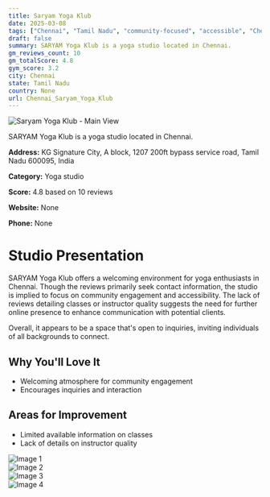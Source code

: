 ```yaml
---
title: Saryam Yoga Klub
date: 2025-03-08
tags: ["Chennai", "Tamil Nadu", "community-focused", "accessible", "Chennai"]  
draft: false
summary: SARYAM Yoga Klub is a yoga studio located in Chennai.
gm_reviews_count: 10
gm_totalScore: 4.8
gym_score: 3.2
city: Chennai
state: Tamil Nadu
country: None
url: Chennai_Saryam_Yoga_Klub
---
```


<div className="aspect-[16/9] relative my-8">
  <img 
    src="https://lh5.googleusercontent.com/p/AF1QipNobDhY4sIEbbvTBLz-AVzpCZCQ4nlxAjMlWLjH=w1920-h1080-k-no"
    alt="Saryam Yoga Klub - Main View"
    className="object-cover absolute inset-0 w-full h-full rounded-lg"
  />
</div>

SARYAM Yoga Klub is a yoga studio located in Chennai.

**Address:** KG Signature City, A block, 1207 200ft bypass service road, Tamil Nadu 600095, India

**Category:** Yoga studio

**Score:** 4.8 based on 10 reviews

**Website:** None

**Phone:** None

# Studio Presentation

SARYAM Yoga Klub offers a welcoming environment for yoga enthusiasts in Chennai. Though the reviews primarily seek contact information, the studio is implied to focus on community engagement and accessibility. The lack of reviews detailing classes or instructor quality suggests the need for further online presence to enhance communication with potential clients.

Overall, it appears to be a space that's open to inquiries, inviting individuals of all backgrounds to connect.

## Why You'll Love It

- Welcoming atmosphere for community engagement
- Encourages inquiries and interaction

## Areas for Improvement

- Limited available information on classes
- Lack of details on instructor quality

<div className="grid grid-cols-1 xl:grid-cols-2 gap-4 my-8">
<div className="aspect-[4/3] relative"><img src="https://lh5.googleusercontent.com/p/AF1QipMhyvYSADmNhkgEvVLrGZ7ciXNIeDq9zTwL7zWi=w1920-h1080-k-no" alt="Image 1" className="object-cover absolute inset-0 w-full h-full rounded-lg" /></div>
<div className="aspect-[4/3] relative"><img src="https://lh5.googleusercontent.com/p/AF1QipMm-K4v9osDGZyQxOh46TYjTLygHsQRR_1lZLbN=w1920-h1080-k-no" alt="Image 2" className="object-cover absolute inset-0 w-full h-full rounded-lg" /></div>
<div className="aspect-[4/3] relative"><img src="https://lh5.googleusercontent.com/p/AF1QipO0y9Fkgqc0dkpr7BHumhFEwnqAq2OhvhKP8el8=w1920-h1080-k-no" alt="Image 3" className="object-cover absolute inset-0 w-full h-full rounded-lg" /></div>
<div className="aspect-[4/3] relative"><img src="https://lh5.googleusercontent.com/p/AF1QipOmiIVPlmrmm5OCjaBTIOJ94dRvrV3AVCxzpvMA=w1920-h1080-k-no" alt="Image 4" className="object-cover absolute inset-0 w-full h-full rounded-lg" /></div>
</div>
